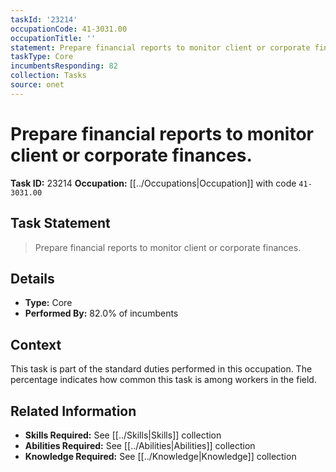 ```yaml
---
taskId: '23214'
occupationCode: 41-3031.00
occupationTitle: ''
statement: Prepare financial reports to monitor client or corporate finances.
taskType: Core
incumbentsResponding: 82
collection: Tasks
source: onet
---
```

# Prepare financial reports to monitor client or corporate finances.

**Task ID:** 23214
**Occupation:** [[../Occupations|Occupation]] with code `41-3031.00`

## Task Statement

> Prepare financial reports to monitor client or corporate finances.

## Details

- **Type:** Core
- **Performed By:** 82.0% of incumbents

## Context

This task is part of the standard duties performed in this occupation. The percentage indicates how common this task is among workers in the field.

## Related Information

- **Skills Required:** See [[../Skills|Skills]] collection
- **Abilities Required:** See [[../Abilities|Abilities]] collection
- **Knowledge Required:** See [[../Knowledge|Knowledge]] collection
